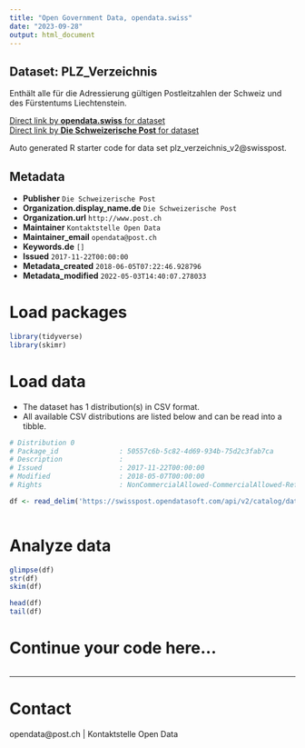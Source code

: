 ```yaml
---
title: "Open Government Data, opendata.swiss"
date: "2023-09-28"
output: html_document
---
```


## Dataset: PLZ_Verzeichnis

Enthält alle für die Adressierung gültigen Postleitzahlen der Schweiz und des Fürstentums Liechtenstein.

[Direct link by **opendata.swiss** for dataset](https://opendata.swiss/de/dataset/plz_verzeichnis)<br>
[Direct link by **Die Schweizerische Post** for dataset](https://swisspost.opendatasoft.com/explore/dataset/plz_verzeichnis_v2/map)

Auto generated R starter code for data set plz_verzeichnis_v2@swisspost.

## Metadata

- **Publisher** `Die Schweizerische Post`
- **Organization.display_name.de** `Die Schweizerische Post`
- **Organization.url** `http://www.post.ch`
- **Maintainer** `Kontaktstelle Open Data`
- **Maintainer_email** `opendata@post.ch`
- **Keywords.de** `[]`
- **Issued** `2017-11-22T00:00:00`
- **Metadata_created** `2018-06-05T07:22:46.928796`
- **Metadata_modified** `2022-05-03T14:40:07.278033`


# Load packages

```r

library(tidyverse)
library(skimr)

```

# Load data

-   The dataset has 1 distribution(s) in CSV format.
-   All available CSV distributions are listed below and can be read into a tibble.

```r

# Distribution 0
# Package_id               : 50557c6b-5c82-4d69-934b-75d2c3fab7ca
# Description              : 
# Issued                   : 2017-11-22T00:00:00
# Modified                 : 2018-05-07T00:00:00
# Rights                   : NonCommercialAllowed-CommercialAllowed-ReferenceRequired

df <- read_delim('https://swisspost.opendatasoft.com/api/v2/catalog/datasets/plz_verzeichnis_v2/exports/csv')



```

# Analyze data

```r

glimpse(df)
str(df)
skim(df)

head(df)
tail(df)

```

# Continue your code here...

```r

```

------------------------------------------------------------------------

# Contact

opendata@post.ch | Kontaktstelle Open Data
